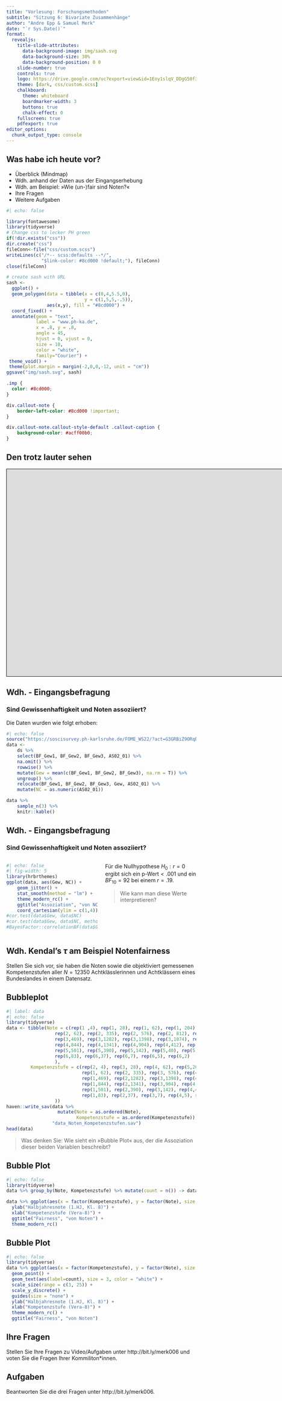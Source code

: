 ```yaml
---
title: "Vorlesung: Forschungsmethoden"
subtitle: "Sitzung 6: Bivariate Zusammenhänge"
author: "Andre Epp & Samuel Merk"
date: "`r Sys.Date()`"
format: 
  revealjs:
    title-slide-attributes:
      data-background-image: img/sash.svg
      data-background-size: 30%
      data-background-position: 0 0
    slide-number: true
    controls: true
    logo: https://drive.google.com/uc?export=view&id=1Eoy1slqV_DDgG50f3V6tc6QvFnhCBE1H
    theme: [dark, css/custom.scss]
    chalkboard:
      theme: whiteboard
      boardmarker-width: 3
      buttons: true
      chalk-effect: 0
    fullscreen: true
    pdfexport: true
editor_options: 
  chunk_output_type: console
---
```




## Was habe ich heute vor?
<head>
<script src="https://kit.fontawesome.com/994a28441d.js" crossorigin="anonymous"></script>
</head>

* Überblick (Mindmap)
* Wdh. anhand der Daten aus der Eingangserhebung
* Wdh. am Beispiel: »Wie (un-)fair sind Noten?«
* Ihre Fragen <i class="far fa-question-circle"></i>
* Weitere Aufgaben

```r
#| echo: false

library(fontawesome)
library(tidyverse)
# Change css to lecker PH green
if(!dir.exists("css"))
dir.create("css")
fileConn<-file("css/custom.scss")
writeLines(c("/*-- scss:defaults --*/",
             "$link-color: #8cd000 !default;"), fileConn)
close(fileConn)

# create sash with URL
sash <- 
  ggplot() + 
  geom_polygon(data = tibble(x = c(0,4,5.5,0),
                             y = c(1,5,5,-.5)),
               aes(x,y), fill = "#8cd000") + 
  coord_fixed() +
  annotate(geom = "text", 
           label = "www.ph-ka.de", 
           x = .8, y = .8, 
           angle = 45,
           hjust = 0, vjust = 0,
           size = 10,
           color = "white",
           family="Courier") +
 theme_void() + 
 theme(plot.margin = margin(-2,0,0,-12, unit = "cm"))
ggsave("img/sash.svg", sash)
```

```css
.imp {
  color: #8cd000;
}

div.callout-note {
    border-left-color: #8cd000 !important;
}

div.callout-note.callout-style-default .callout-caption {
    background-color: #acff00b0;
}
```


## Den <i class="fas fa-tree"></i><i class="fas fa-tree"></i><i class="fas fa-tree"></i> trotz lauter <i class="fas fa-tree"></i> sehen
<iframe style="width:1800px;height:550px;border: 1px
solid black" src="https://app.wisemapping.com/c/maps/1210585/embed?zoom=1"> </iframe>

## {background-iframe="https://innovationspace.ph-karlsruhe.de/course/view.php?id=86" background-interactive="true"}

## Wdh. - Eingangsbefragung
### Sind Gewissenhaftigkeit und Noten assoziiert?
Die Daten wurden wie folgt erhoben:
```r
#| echo: false
source("https://soscisurvey.ph-karlsruhe.de/FOME_WS22/?act=G3GRBiZ9ORqBd2vJpEPHqd60&rScript")
data <- 
    ds %>% 
    select(BF_Gew1, BF_Gew2, BF_Gew3, AS02_01) %>% 
    na.omit() %>% 
    rowwise() %>% 
    mutate(Gew = mean(c(BF_Gew1, BF_Gew2, BF_Gew3), na.rm = T)) %>%
    ungroup() %>% 
    relocate(BF_Gew1, BF_Gew2, BF_Gew3, Gew, AS02_01) %>% 
    mutate(NC = as.numeric(AS02_01))

data %>% 
    sample_n(3) %>% 
    knitr::kable()
```

## Wdh. - Eingangsbefragung {.center .smaller}
### Sind Gewissenhaftigkeit und Noten assoziiert?

:::: {.columns}

::: {.column width="50%"}

```r
#| echo: false
#| fig-width: 5
library(hrbrthemes)
ggplot(data, aes(Gew, NC)) + 
    geom_jitter() + 
    stat_smooth(method = "lm") +
    theme_modern_rc() +
    ggtitle("Assoziation", "von NC und Gewissenhaftigkeit") +
    coord_cartesian(ylim = c(1,4))
#cor.test(data$Gew, data$NC)
#cor.test(data$Gew, data$NC, method = "kendal")
#BayesFactor::correlationBF(data$Gew, data$NC)
```

:::

::: {.column width="50%"}
Für die Nullhypothese $H_0: r = 0$ ergibt sich ein $\text{p-Wert} < .001$ und ein $BF_{10} = 92$ bei einem $r = .19$.

> Wie kann man diese Werte interpretieren?
:::

::::


## Wdh. Kendal's $\tau$ am Beispiel Notenfairness {.smaller}

Stellen Sie sich vor, sie haben die Noten sowie die objektiviert gemessenen Kompetenzstufen aller $N=12350$ Achtklässlerinnen und Achtklässern eines Bundeslandes in einem Datensatz. 

## Bubbleplot
```r
#| label: data
#| echo: false
library(tidyverse)
data <- tibble(Note = c(rep(1 ,4), rep(1, 28), rep(1, 62), rep(1, 204),
                  rep(2, 62), rep(2, 335), rep(2, 576), rep(2, 812), rep(2, 810),
                  rep(3,469), rep(3,1282), rep(3,1398), rep(3,1074), rep(3,430),
                  rep(4,844), rep(4,1341), rep(4,904), rep(4,412), rep(4,91),
                  rep(5,501), rep(5,390), rep(5,142), rep(5,40), rep(5,5),
                  rep(6,83), rep(6,37), rep(6,7), rep(6,5), rep(6,2)
                  ),
         Kompetenzstufe = c(rep(2, 4), rep(3, 28), rep(4, 62), rep(5,204),
                            rep(1, 62), rep(2, 335), rep(3, 576), rep(4, 812), rep(5, 810),
                            rep(1,469), rep(2,1282), rep(3,1398), rep(4,1074), rep(5,430),
                            rep(1,844), rep(2,1341), rep(3,904), rep(4,412), rep(5,91),
                            rep(1,501), rep(2,390), rep(3,142), rep(4,40), rep(5,5),
                            rep(1,83), rep(2,37), rep(3,7), rep(4,5), rep(5,2)
                  ))
haven::write_sav(data %>% 
                   mutate(Note = as.ordered(Note),
                          Kompetenzstufe = as.ordered(Kompetenzstufe)),
                 "data_Noten_Kompetenzstufen.sav")
head(data)
```



> Was denken Sie: Wie sieht ein »Bubble Plot« aus, der die Assoziation dieser beiden Variablen beschreibt? 

## Bubble Plot
```r
#| echo: false
library(tidyverse)
data %>% group_by(Note, Kompetenzstufe) %>% mutate(count = n()) -> data

data %>% ggplot(aes(x = factor(Kompetenzstufe), y = factor(Note), size = count)) +
  ylab("Halbjahresnote (1.HJ, Kl. 8)") +
  xlab("Kompetenzstufe (Vera-8)") +
  ggtitle("Fairness", "von Noten") +
  theme_modern_rc()

```


## Bubble Plot
```r
#| echo: false
library(tidyverse)
data %>% ggplot(aes(x = factor(Kompetenzstufe), y = factor(Note), size = count)) +
  geom_point() +
  geom_text(aes(label=count), size = 3, color = "white") +
  scale_size(range = c(3, 25)) +
  scale_y_discrete() +
  guides(size = "none") +
  ylab("Halbjahresnote (1.HJ, Kl. 8)") +
  xlab("Kompetenzstufe (Vera-8)") +
  theme_modern_rc() +
  ggtitle("Fairness", "von Noten") 

```

## Ihre Fragen <i class="far fa-question-circle"></i> {.smaller}

Stellen Sie Ihre Fragen zu Video/Aufgaben unter http://bit.ly/merk006 und voten Sie die Fragen Ihrer Kommiliton*innen.


## Aufgaben
Beantworten Sie die drei Fragen unter http://bit.ly/merk006.